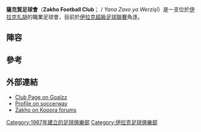 {{Infobox football club
| clubname   = 薩克賀
| fullname   = Zakho Football Club
| image      = 
| founded    = {{Start date and age|1987}}
| ground     = [[Zakho_International_Stadium|Zakho International Stadium]]
| capacity   = 20,000
| Owner      = [[Ibrahim_Tatlises|Ibrahim Tatlises]]
| chairman   = [[Abdul-Jabar_Saif_Al-Deen|Abdul-Jabar Saif Al-Deen]]
| manager    = [[Marin_Ion|Marin Ion]]
| league     = [[伊拉克超級足球聯賽|伊拉克超級足球聯賽]]
| season     = 2018–19
| position   = 伊拉克甲，第 2 位（升班）
| pattern_la1=_thinwhiteborder
| pattern_b1=_chevron_white
| pattern_ra1=_thinwhiteborder
| pattern_sh1=
| pattern_so1=
| leftarm1=E10000 | body1=E10000 | rightarm1=E10000 | shorts1=E10000 | socks1=E10000
| pattern_la2=_thinwhiteborder
| pattern_b2=_everton1213a
| pattern_ra2=_thinwhiteborder
| pattern_sh2=
| pattern_so2=
| leftarm2=000000 | body2=000000 | rightarm2=000000 | shorts2=000000 | socks2=000000

| pattern_la3=_thinredborder
| pattern_b3=_redwhitevertical
| pattern_ra3=_thinredborder
| pattern_sh3=
| pattern_so3=
| leftarm3=FFFFFF | body3=FFFFFF | rightarm3=FFFFFF | shorts3=FFFFFF | socks3=FFFFFF
}}

'''薩克賀足球會'''（'''Zakho Football Club'''；{{lang-ku-2|یانا زاخو یا وه‌رزشی}} / ''Yana Zaxo ya Werzişî''）是一支位於[[伊拉克|伊拉克]][[扎胡|扎胡]]的職業足球會，目前於[[伊拉克超級足球聯賽|伊拉克超級足球聯賽]]角逐。

== 陣容 ==
{{Fs start}}
{{Fs player|no=|nat=Iraq|name=Osama Abdul Kareem |pos=GK}}
{{Fs player|no=22|nat=Iraq|name=Dalovan Mohammad|pos=GK}}
{{Fs player|no=1|nat=Iraq|name=Monim Flayih|pos=GK}}
{{Fs player|no=|nat=Iraq|name=Ammar Farhad|pos=DF}}
{{Fs player|no=6|nat=Iraq|name=Deyar Yakhy |pos=DF}}
{{Fs player|no=|nat=Iraq|name=Fares Hasan|pos=DF}}
{{Fs player|no=20|nat=Iraq|name=Jassim Mohammad Haji|pos=DF}}
{{Fs player|no=2|nat=Iraq|name=Mesroor Radhwan|pos=MF}}
{{Fs player|no=5|nat=Iraq|name=Safaa Jabbar|pos=DF}}
{{Fs player|no=15|nat=Iraq|name=Abbas Hussain Ruhaima|pos=MF}}
{{Fs player|no=|nat=Iraq|name=Abbas Qasem|pos=MF}}
{{Fs player|no=|nat=Iraq|name=Ahmed Abbas Hattab|pos=MF}}
{{Fs player|no=|nat=Iraq|name=Akram Jassim|pos=MF}}
{{Fs player|no=|nat=Iraq|name=[[Ali_Hasan_Kamal|Ali Hasan Kamal]]|pos=MF}}
{{Fs player|no=21|nat=Iraq|name=Broosh Jadir|pos=MF}}
{{Fs player|no=8|nat=Iraq|name=Honer Ahmed|pos=MF}}
{{Fs mid}}
{{Fs player|no=|nat=Iraq|name=Husain Abdulwahed|pos=MF}}
{{Fs player|no=|nat=Iraq|name=Jabir Shakir|pos=MF}}
{{Fs player|no=12|nat=Iraq|name=Khaldoon Ibrahim Mohammad|pos=MF}}
{{Fs player|no=|nat=Iraq|name= Mohammed Saad|pos=MF}}
{{Fs player|no=|nat=Iraq|name=Nijarvan Shukri|pos=MF}}
{{Fs player|no=|nat=Iraq|name=Sahal Naim|pos=MF}}
{{Fs player|no=7|nat=Iraq|name=Raiber Muhammed|pos=MF}}
{{Fs player|no=25|nat=Iraq|name=Sattar Yaseen|pos=MF}}
{{Fs player|no=|nat=Brazil|name=Ricardo Allison |pos=FW}}
{{Fs player|no=|nat=Libya|name=[[Abdelsalam_Elfaitory|Abdelsalam Elfaitory]]|pos=FW}}
{{Fs player|no=|nat=Iraq|name=Arjan Mostafa|pos=FW}}
{{Fs player|no=19|nat=Iraq|name=Ali saad|pos=FW}}
{{Fs player|no=14|nat=Romania|name=Lika|pos=FW}}
{{Fs player|no=|nat=Libya|name=Salem Fathi Al mesaltei|pos=FW}}
{{Fs player|no=18|nat=Iraq|name=Salih Jaber|pos=FW}}
{{Fs player|no=|nat=Iraq|name=Samih Rustum|pos=FW}}
{{Fs end}}

== 參考 ==
{{reflist}}

== 外部連結 ==
* [http://www.goalzz.com/main.aspx?team=1775 Club Page on Goalzz] {{Wayback|url=http://www.goalzz.com/main.aspx?team=1775 |date=20150107160057 }}
* [http://int.soccerway.com/teams/iraq/zakho/10109/ Profile on soccerway] {{Wayback|url=http://int.soccerway.com/teams/iraq/zakho/10109/ |date=20160928165331 }}
* [http://forum.kooora.com/f.aspx?t=36339008 Zakho on Kooora forums] {{Wayback|url=http://forum.kooora.com/f.aspx?t=36339008 |date=20181216031116 }}


[[Category:1987年建立的足球俱樂部|Category:1987年建立的足球俱樂部]]
[[Category:伊拉克足球俱樂部|Category:伊拉克足球俱樂部]]